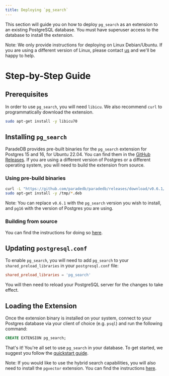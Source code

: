 ```yaml
---
title: Deploying `pg_search`
---
```


This section will guide you on how to deploy `pg_search` as an extension to an existing PostgreSQL database. You must have superuser access to the database to install the extension.

Note: We only provide instructions for deploying on Linux Debian/Ubuntu. If you are using a different version of Linux, please contact [us](mailto:sales@paradedb.com) and we'll be happy to help.

# Step-by-Step Guide

## Prerequisites

In order to use `pg_search`, you will need `libicu`. We also recommend `curl` to programmatically download the extension.

```bash
sudo apt-get install -y libicu70
```

## Installing `pg_search`

ParadeDB provides pre-built binaries for the `pg_search` extension for Postgres 15 and 16, for Ubuntu 22.04. You can find them in the [GitHub Releases](https://github.com/paradedb/paradedb/releases/latest). If you
are using a different version of Postgres or a different operating system, you will need to build the extension from source.

### Using pre-build binaries

```bash
curl -L "https://github.com/paradedb/paradedb/releases/download/v0.6.1/pg_search-v0.6.1-pg16-arm64-ubuntu2204.deb" -o /tmp/pg_search.deb
sudo apt-get install -y /tmp/*.deb
```

Note: You can replace `v0.6.1` with the `pg_search` version you wish to install, and `pg16` with the version of Postgres you are using.

### Building from source

You can find the instructions for doing so [here](https://github.com/paradedb/paradedb/tree/v0.6.1/pg_search#installation).

## Updating `postgresql.conf`

To enable `pg_search`, you will need to add `pg_search` to your `shared_preload_libraries` in your `postgresql.conf` file:

```conf
shared_preload_libraries = 'pg_search'
```

You will then need to reload your PostgreSQL server for the changes to take effect.

## Loading the Extension

Once the extension binary is installed on your system, connect to your Postgres database via your client of choice (e.g. `psql`) and run the following command:

```sql
CREATE EXTENSION pg_search;
```

That's it! You're all set to use `pg_search` in your database. To get started, we suggest you follow the [quickstart guide](/search/quickstart).

Note: If you would like to use the hybrid search capabilities, you will also need to install the `pgvector` extension. You can find the instructions [here](https://github.com/pgvector/pgvector?tab=readme-ov-file#installation).
